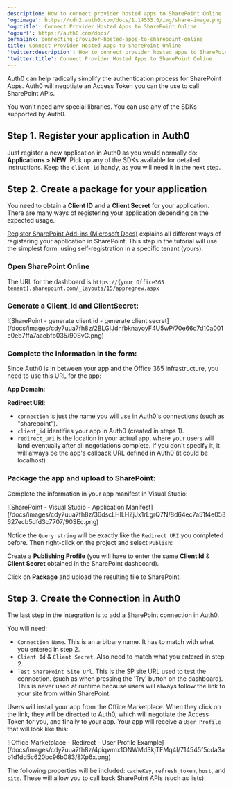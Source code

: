 ```yaml
---
description: How to connect provider hosted apps to SharePoint Online.
'og:image': https://cdn2.auth0.com/docs/1.14553.0/img/share-image.png
'og:title': Connect Provider Hosted Apps to SharePoint Online
'og:url': https://auth0.com/docs/
permalink: connecting-provider-hosted-apps-to-sharepoint-online
title: Connect Provider Hosted Apps to SharePoint Online
'twitter:description': How to connect provider hosted apps to SharePoint Online.
'twitter:title': Connect Provider Hosted Apps to SharePoint Online
---
```


Auth0 can help radically simplify the authentication process for SharePoint Apps. Auth0 will negotiate an <Tooltip tip="Access Token: Authorization credential, in the form of an opaque string or JWT, used to access an API." cta="View Glossary" href="/docs/glossary?term=Access+Token">Access Token</Tooltip> you can the use to call SharePoint APIs.

You won't need any special libraries. You can use any of the SDKs supported by Auth0.

## Step 1. Register your application in Auth0

Just register a new application in Auth0 as you would normally do: **Applications > NEW**. Pick up any of the SDKs available for detailed instructions. Keep the `client_id` handy, as you will need it in the next step.

## Step 2. Create a package for your application

You need to obtain a **<Tooltip tip="Client ID: Identification value given to your registered resource from Auth0." cta="View Glossary" href="/docs/glossary?term=Client+ID">Client ID</Tooltip>** and a **<Tooltip tip="Client ID: Identification value given to your registered resource from Auth0." cta="View Glossary" href="/docs/glossary?term=Client+Secret">Client Secret</Tooltip>** for your application. There are many ways of registering your application depending on the expected usage.

[Register SharePoint Add-ins (Microsoft Docs)](https://docs.microsoft.com/en-us/sharepoint/dev/sp-add-ins/register-sharepoint-add-ins) explains all different ways of registering your application in SharePoint. This step in the tutorial will use the simplest form: using self-registration in a specific tenant (yours).

### Open SharePoint Online

The URL for the dashboard is `https://{your Office365 tenant}.sharepoint.com/_layouts/15/appregnew.aspx`

### Generate a Client_Id and ClientSecret:

<Frame>![SharePoint - generate client id - generate client secret](/docs/images/cdy7uua7fh8z/2BLGIJdnfbknayoyF4U5wP/70e66c7d10a001e0eb7ffa7aaebfb035/90SvG.png)</Frame>

### Complete the information in the form:

Since Auth0 is in between your app and the Office 365 infrastructure, you need to use this URL for the app:

**App Domain**:


<AuthCodeBlock children={codeExample1} language="http" />

**Redirect URI**:


<AuthCodeBlock children={codeExample2} language="http" />

* `connection` is just the name you will use in Auth0's connections (such as "sharepoint").
* `client_id` identifies your app in Auth0 (created in steps 1).
* `redirect_uri` is the location in your actual app, where your users will land eventually after all negotiations complete. If you don't specify it, it will always be the app's callback URL defined in Auth0 (it could be localhost)

### Package the app and upload to SharePoint:

Complete the information in your app manifest in Visual Studio:

<Frame>![SharePoint - Visual Studio - Application Manifest](/docs/images/cdy7uua7fh8z/36dscLHlLHZjJx1rLgrQ7N/8d64ec7a51f4e053627ecb5dfd3c7707/90SEc.png)</Frame>

Notice the `Query string` will be exactly like the `Redirect URI` you completed before. Then right-click on the project and select `Publish`:

Create a **Publishing Profile** (you will have to enter the same **Client Id** & **Client Secret** obtained in the SharePoint dashboard).

Click on **Package** and upload the resulting file to SharePoint.

## Step 3. Create the Connection in Auth0

The last step in the integration is to add a SharePoint connection in Auth0.

You will need:

* `Connection Name`. This is an arbitrary name. It has to match with what you entered in step 2.
* `Client Id` & `Client Secret`. Also need to match what you entered in step 2.
* `Test SharePoint Site Url`. This is the SP site URL used to test the connection. (such as when pressing the 'Try' button on the dashboard). This is never used at runtime because users will always follow the link to your site from within SharePoint.

Users will install your app from the Office Marketplace. When they click on the link, they will be directed to Auth0, which will negotiate the Access Token for you, and finally to your app. Your app will receive a `User Profile` that will look like this:

<Frame>![Office Marketplace - Redirect -  User Profile Example](/docs/images/cdy7uua7fh8z/4piqwmx1ONWMd3kjTFMq4I/714545f5cda3ab1d1dd5c620bc96b083/8Xp6x.png)</Frame>

The following properties will be included: `cacheKey`, `refresh_token`, `host`, and `site`. These will allow you to call back SharePoint APIs (such as lists).